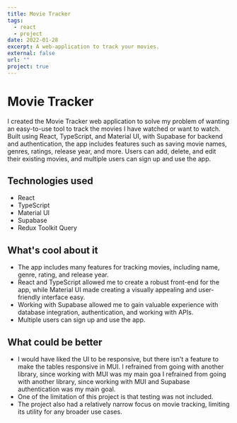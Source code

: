 ```yaml
---
title: Movie Tracker
tags:
  - react
  - project
date: 2022-01-28
excerpt: A web-application to track your movies.
external: false
url: ""
project: true
---
```


# Movie Tracker

I created the Movie Tracker web application to solve my problem of wanting an easy-to-use tool to track the movies I have watched or want to watch. Built using React, TypeScript, and Material UI, with Supabase for backend and authentication, the app includes features such as saving movie names, genres, ratings, release year, and more. Users can add, delete, and edit their existing movies, and multiple users can sign up and use the app.

## Technologies used

- React
- TypeScript
- Material UI
- Supabase
- Redux Toolkit Query

## What's cool about it

- The app includes many features for tracking movies, including name, genre, rating, and release year.
- React and TypeScript allowed me to create a robust front-end for the app, while Material UI made creating a visually appealing and user-friendly interface easy.
- Working with Supabase allowed me to gain valuable experience with database integration, authentication, and working with APIs.
- Multiple users can sign up and use the app.

## What could be better

- I would have liked the UI to be responsive, but there isn't a feature to make the tables responsive in MUI. I refrained from going with another library, since working with MUI was my main goa I refrained from going with another library, since working with MUI and Supabase authentication was my main goal.
- One of the limitation of this project is that testing was not included.
- The project also had a relatively narrow focus on movie tracking, limiting its utility for any broader use cases.